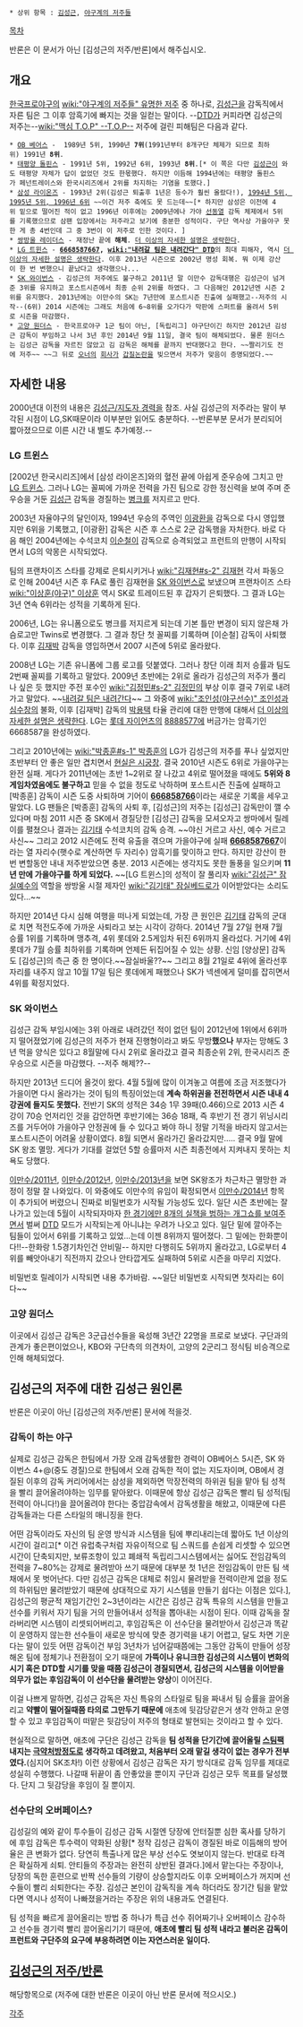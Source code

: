  * 상위 항목 : [[김성근]], [[야구계의 저주들]]

[[목차]]

반론은 이 문서가 아닌 [김성근의 저주/반론]에서 해주십시오.

== 개요 ==
[[한국프로야구]]의 [[wiki:"야구계의 저주들" 유명한 저주]] 중 하나로, [[김성근]]을 감독직에서 자른 팀은 그 이후 암흑기에 빠지는 것을 일컫는 말이다. --[[DTD]]가 커피라면 김성근의 저주는--[[wiki:"맥심 T.O.P" --T.O.P--]]
저주에 걸린 피해팀은 다음과 같다.

 * [[OB 베어스]] -  1989년 5위, 1990년 '''7위'''(1991년부터 8개구단 체제가 되므로 최하위) 1991년 '''8위'''.
 * [[태평양 돌핀스]] - 1991년 5위, 1992년 6위, 1993년 '''8위'''.[* 이 쪽은 다만 [[김성근]]이 와도 태평양 자체가 답이 없었던 것도 한몫했다. 하지만 이듬해 1994년에는 태평양 돌핀스가 페넌트레이스와 한국시리즈에서 2위를 차지하는 기염을 토했다.]
 * [[삼성 라이온즈]] - 1993년 2위(김성근 퇴출후 1년은 등수가 훨씬 올랐다!), [[556|1994년 5위, 1995년 5위, 1996년 6위]] ~~이건 저주 축에도 못 드는데~~[* 하지만 삼성은 이전에 4위 밑으로 떨어진 적이 없고 1996년 이후에는 2009년에나 가야 [[선동열]] 감독 체제에서 5위를 기록했으므로 삼팬 입장에서는 저주라고 보기에 충분한 성적이다. 구단 역사상 가을야구 못한 게 총 4번인데 그 중 3번이 이 저주로 인한 것이다. ]
 * [[쌍방울 레이더스]] - 재정난 끝에 '''해체'''. [[더 이상의 자세한 설명은 생략한다]].
 * [[LG 트윈스]] - '''[[6668587667]], [[wiki:"내려갈 팀은 내려간다" DTD]]'''의 최대 피해자, 역시 [[더 이상의 자세한 설명은 생략한다]]. 이후 2013년 시즌으로 2002년 명성 회복. 뭐 이제 강산이 한 번 변했으니 끝났다고 생각했으나...
 * [[SK 와이번스]] - 김성근의 저주에도 불구하고 2011년 말 이만수 감독대행은 김성근이 넘겨준 3위를 유지하고 포스트시즌에서 최종 순위 2위를 하였다. 그 다음해인 2012년엔 시즌 2위를 유지했다. 2013년에는 이만수의 SK는 7년만에 포스트시즌 진출에 실패했고--저주의 시작--(6위) 2014 시즌에는 그래도 처음에 6~8위를 오가다가 막판에 스퍼트를 올려서 5위로 시즌을 마감했다.
 * [[고양 원더스]] - 한국프로야구 1군 팀이 아닌, [독립리그] 야구단이긴 하지만 2012년 김성근 감독이 부임하고 나서 3년 후인 2014년 9월 11일, 결국 팀이 해체되었다. 물론 원더스는 김성근 감독을 자르진 않았고 김 감독은 해체를 끝까지 반대했다고 한다. ~~짤리기도 전에 저주~~ ~~그 뒤로 [[허민|오너]]의 [[위메프|회사]]가 [[갑질]]논란을 빚으면서 저주가 맞음이 증명되었다.~~
== 자세한 내용 ==
2000년대 이전의 내용은 [[김성근/지도자 경력]]을 참조. 사실 김성근의 저주라는 말이 부각된 시점이 LG,SK때문이라 이부분만 읽어도 충분하다. --반론부분 문서가 분리되어 짧아졌으므로 이른 시간 내 별도 추가예정.--
=== LG 트윈스 ===
[2002년 한국시리즈]에서 [삼성 라이온즈]와의 혈전 끝에 아쉽게 준우승에 그치고 만 [[LG 트윈스]]. 그러나 LG는 꼴찌에 가까운 전력을 가진 팀으로 강한 정신력을 보여 주며 준우승을 거둔 [[김성근]] 감독을 경질하는 [[병크]]를 저지르고 만다.

2003년 자율야구의 달인이자, 1994년 우승의 주역인 [[이광환]]을 감독으로 다시 영입했지만 6위을 기록했고, [이광환] 감독은 시즌 후 스스로 2군 감독행을 자처한다. 바로 다음 해인 2004년에는 수석코치 [[이순철]]이 감독으로 승격되었고 프런트의 만행이 시작되면서 LG의 악몽은 시작되었다.

팀의 프랜차이즈 스타를 강제로 은퇴시키거나 [[wiki:"김재현#s-2" 김재현]] 각서 파동으로 인해 2004년 시즌 후 FA로 풀린 김재현을 [[SK 와이번스]]로 보냈으며 프랜차이즈 스타 [[wiki:"이상훈(야구)" 이상훈]] 역시 SK로 트레이드된 후 갑자기 은퇴했다. 그 결과 LG는 3년 연속 6위라는 성적을 기록하게 된다.

2006년, LG는 유니폼으로도 병크를 저지르게 되는데 기본 틀만 변경이 되지 않은채 가슴로고만 Twins로 변경했다. 그 결과 창단 첫 꼴찌를 기록하며 [이순철] 감독이 사퇴했다. 이후 [[김재박]] 감독을 영입하면서 2007 시즌에 5위로 올라왔다.

2008년 LG는 기존 유니폼에 그룹 로고를 덧붙였다. 그러나 창단 이래 최저 승률과 팀도 2번째 꼴찌를 기록하고 말았다. 2009년 초반에는 2위로 올라가 김성근의 저주가 풀리나 싶은 듯 했지만 주전 포수인 [[wiki:"김정민#s-2" 김정민]]의 부상 이후 결국 7위로 내려가고 말았다. ~~[[내려갈 팀은 내려간다]]~~ 그 와중에 [[wiki:"조인성(야구선수)" 조인성]]과 [[심수창]]의 불화, 이후 [김재박] 감독의 [[박용택]] 타율 관리에 대한 만행에 대해서 [[더 이상의 자세한 설명은 생략한다]]. LG는 [[롯데 자이언츠]]의 [[8888577]]에 버금가는 암흑기인 6668587을 완성하였다.

그리고 2010년에는 [[wiki:"박종훈#s-1" 박종훈]]의 LG가 김성근의 저주를 푸나 싶었지만 초반부터 안 좋은 일만 겹치면서 [[현실은 시궁창]]. 결국 2010년 시즌도 6위로 가을야구는 완전 실패. 게다가 2011년에는 초반 1~2위로 잘 나갔고 4위로 떨어졌을 때에도 '''5위와 8게임차였음에도 불구하고''' 믿을 수 없을 정도로 낙하하며 포스트시즌 진출에 실패하고 [박종훈] 감독이 시즌 도중 사퇴하며 기어이 '''[[666858766]]'''이라는 새로운 기록을 세우고 말았다. LG 팬들은 [박종훈] 감독의 사퇴 후, [김성근]의 저주는 [김성근] 감독만이 깰 수 있다며 마침 2011 시즌 중 SK에서 경질당한 [김성근] 감독을 모셔오자고 쌍마에서 릴레이를 펼쳤으나 결과는 [[김기태]] 수석코치의 감독 승격. ~~야신 거르고 사신, 예수 거르고 사신~~ 그리고 2012 시즌에도 전력 유출을 겪으며 가을야구에 실패 '''[[6668587667]]'''이라는 열 자리수(햇수로 계산하면 두 자리수) 암흑기를 맞이하고 만다. 하지만 강산이 한번 변할동안 내내 저주받았으면 충분. 2013 시즌에는 생각지도 못한 돌풍을 일으키며 '''11년 만에 가을야구를 하게 되었다.''' ~~[LG 트윈스]의 성적이 잘 풀리자 [[wiki:"김성근" 잠실예수]]의 역할을 쌍방울 시절 제자인 [[wiki:"김기태" 잠실베드로]]가 이어받았다는 소리도 있다...~~

하지만 2014년 다시 심해 여행을 떠나게 되었는데, 가장 큰 원인은 [[김기태]] 감독의 군대로 치면 적전도주에 가까운 사퇴라고 보는 시각이 강하다.  
2014년 7월 27일 현재 7월 승률 1위를 기록하며 맹추격, 4위 롯데와 2.5게임차 뒤진 6위까지 올라섰다. 거기에 4위 롯데가 7월 승률 최하위를 기록하며 언제든 뒤집어질 수 있는 상황. 신임 [양상문] 감독도 [김성근]의 측근 중 한 명이다.~~잠실바울??~~
그리고 8월 21일로 4위에 올라선후 자리를 내주지 않고 10월 17일 팀은 롯데에게 패했으나 SK가 넥센에게 덜미를 잡히면서 4위를 확정지었다.
=== SK 와이번스 ===
김성근 감독 부임시에는 3위 아래로 내려갔던 적이 없던 팀이 2012년에 1위에서 6위까지 떨어졌었기에 김성근의 저주가 현재 진행형이라고 봐도 무방'''했으나''' 부자는 망해도 3년 먹을 양식은 있다고 8월말에 다시 2위로 올라갔고 결국 최종순위 2위, 한국시리즈 준우승으로 시즌을 마감했다. --저주 해제??--

하지만 2013년 드디어 올것이 왔다. 4월 5월에 많이 이겨놓고 여름에 조금 저조했다가 가을이면 다시 올라가는 것이 팀의 특징이었는데 '''계속 하위권을 전전하면서 시즌 내내 4강권에 들지도 못했다.''' 전반기 SK의 성적은 34승 1무 39패(0.466)으로 2013 시즌 4강이 70승 언저리인 것을 감안하면 후반기에는 36승 18패, 즉 후반기 전 경기 위닝시리즈를 거두어야 가을야구 안정권에 들 수 있다고 봐야 하니 정말 기적을 바라지 않고서는 포스트시즌이 어려울 상황이였다. 8월 되면서 올라가긴 올라갔지만..... 결국 9월 말에 SK 왕조 멸망. 게다가 기대를 걸었던 5할 승률마저 시즌 최종전에서 지켜내지 못하는 치욕도 당했다.

[[이만수/2011년]], [[이만수/2012년]], [[이만수/2013년]]을 보면 SK왕조가 차근차근 멸망한 과정이 정말 잘 나와있다. 이 와중에도 이만수의 유임이 확정되면서 [[이만수/2014년]] 항목이 추가되어 버렸으니 진짜로 비밀번호가 시작될 가능성도 있다. 일단 시즌 초반에는 잘 나가고 있는데 5월이 시작되자마자 [[501 대첩|한 경기에만 8개의 실책을 범하는 개그쇼를 보여주면서]] 벌써 [[내려갈 팀은 내려간다|DTD]] 모드가 시작되는게 아니냐는 우려가 나오고 있다. 일단 밑에 깔아주는 팀들이 있어서 6위를 기록하고 있었...는데 이젠 8위까지 떨어졌다. 그 밑에는 한화뿐이다!!--한화랑 1.5경기차인건 안비밀-- 하지만 다행히도 5위까지 올라갔고, LG로부터 4위를 빼앗아내기 직전까지 갔으나 안타깝게도 실패하여 5위로 시즌을 마무리 지었다.

비밀번호 릴레이가 시작되면 내용 추가바람. ~~일단 비밀번호 시작되면 첫자리는 6이다~~
=== 고양 원더스 ===
이곳에서 김성근 감독은 3군급선수들을 육성해 3년간 22명을 프로로 보냈다. 구단과의 관계가 좋은편이었으나, KBO와 구단측의 의견차이, 고양의 2군리그 정식팀 비승격으로 인해 해체되었다.
== 김성근의 저주에 대한 김성근 원인론 ==
반론은 이곳이 아닌 [김성근의 저주/반론] 문서에 적을것.
=== 감독이 하는 야구 ===
실제로 김성근 감독은 한팀에서 가장 오래 감독생활한 경력이 OB베어스 5시즌, SK 와이번스 4+@(중도 경질)으로 한팀에서 오래 감독한 적이 없는 지도자이며, OB에서 경질된 이후의 감독 커리어에서는 삼성을 제외하면 막장전력의 하위권 팀을 맡아 팀 성적을 빨리 끌어올려야하는 임무를 맡아왔다. 이때문에 항상 김성근 감독은 빨리 팀 성적(팀 전력이 아니다!)을 끌어올려야 한다는 중압감속에서 감독생활을 해왔고, 이때문에 다른 감독들과는 다른 스타일의 매니징을 한다.

어떤 감독이라도 자신의 팀 운영 방식과 시스템을 팀에 뿌리내리는데 짧아도 1년 이상의 시간이 걸리고[* 이건 유럽축구처럼 자유이적으로 팀 스쿼드를 손쉽게 리셋할 수 있으면 시간이 단축되지만, 보류조항이 있고 폐쇄적 독립리그시스템에서는 싫어도 전임감독의 전력을 7~80%는 강제로 물려받아 쓰기 때문에 대부분 첫 1년은 전임감독이 만든 팀 색채에서 못 벗어난다. 다만 김성근 감독은 대체로 취임시 물려받을 전력이란게 없을 정도의 하위팀만 물려받았기 때문에 상대적으로 자기 시스템을 만들기 쉽다는 이점은 있다.], 김성근의 평균적 재임기간인 2~3년이라는 시간은 김성근 감독 특유의 시스템을 만들고 선수를 키워서 자기 팀을 거의 만들어내서 성적을 뽑아내는 시점이 된다. 이때 감독을 잘라버리면 시스템이 리셋되어버리고, 후임감독은 이 선수단을 물려받아서 김성근과 똑같이 운영하지 않는한 선수들이 새로운 방식에 맞춘 경기력을 내기 어렵고, 달도 차면 기운다는 말이 있듯 어떤 감독이건 부임 3년차가 넘어갈때쯤에는 그동안 감독이 만들어 성장해온 팀에 정체기나 전환점이 오기 때문에 '''가뜩이나 유니크한 김성근의 시스템이 변화의 시기 혹은 DTD할 시기를 맞을 때쯤 김성근이 경질되면서, 김성근의 시스템을 이어받을 의무가 없는 후임감독이 이 선수단을 물려받는 양상'''이 이어진다.

이걸 나쁘게 말하면, 김성근 감독은 자신 특유의 스타일로 팀을 짜내서 팀 승률을 끌어올리고 '''약빨이 떨어질때쯤 타의로 그만두기 때문에''' 애초에 뒷감당같은거 생각 안하고 운영할 수 있고 후임감독이 떠맡은 뒷감당이 저주의 형태로 발현되는 것이라고 할 수 있다.

현실적으로 말하면, 애초에 구단은 김성근 감독을 '''팀 성적을 단기간에 끌어올릴 [[스팀팩]] 내지는 [[극약처방]]정도로 생각하고 데려왔고, 처음부터 오래 맡길 생각이 없는 경우가 전부였다.'''(심지어 SK조차!) 이런 상황에서 김성근 감독은 자기 방식대로 감독 임무를 제대로 성실히 수행했다. 나갈때 뒤끝이 좀 안좋았을 뿐이지 구단과 김성근 모두 목표를 달성했다. 단지 그 뒷감당을 후임이 질 뿐이지.

=== 선수단의 오버페이스? ===
김성길의 예와 같이 투수들이 김성근 감독 시절엔 당장에 안터질뿐 심한 혹사를 당하기에 후임 감독은 투수력이 약화된 상황[* 정작 김성근 감독이 경질된 바로 이듬해의 방어율은 큰 변화가 없다. 당연히 특출나게 많은 부상 선수도 엿보이지 않는다. 반대로 타격은 확실하게 쇠퇴. 안티들의 주장과는 완전히 상반된 결과다.]에서 맡는다는 주장이나, 당장의 독한 훈련으로 반짝 선수들의 기량이 상승할지라도 이후 오버페이스가 꺼지며 선수들이 빨리 쇠퇴한다는 주장. 김성근 본인이 감독직을 계속 하더라도 장기간 팀을 맡았다면 역시나 성적이 나빠졌을거라는 주장은 위의 내용과도 연결된다. 

팀 성적을 빠르게 끌어올리는 방법 중 하나가 특급 선수 쥐어짜기나 오버페이스 감수하고 선수들 경기력 빨리 끌어올리기기 때문에, '''애초에 빨리 팀 성적 내라고 불러온 감독이 프런트와 구단주의 요구에 부응하려면 이는 자연스러운 일이다.'''
== [[김성근의 저주/반론]] ==
해당항목으로 (저주에 대한 반론은 이곳이 아닌 반론 문서에 적으시오.)

[[각주]]
